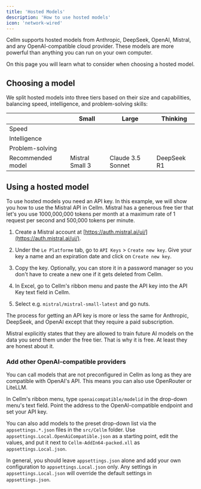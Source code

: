 ```yaml
---
title: 'Hosted Models'
description: 'How to use hosted models'
icon: 'network-wired'
---
```


Cellm supports hosted models from Anthropic, DeepSeek, OpenAI, Mistral, and any OpenAI-compatible cloud provider. These models are more powerful than anything you can run on your own computer.

On this page you will learn what to consider when choosing a hosted model.

## Choosing a model
We split hosted models into three tiers based on their size and capabilities, balancing speed, intelligence, and problem-solving skills:

|              | Small | Large | Thinking |
| ------------ | -------------- | -------------- | --------------- |
| Speed        | <Icon icon="star" iconType="solid" /><Icon icon="star" iconType="solid" /><Icon icon="star" iconType="solid" />  | <Icon icon="star" iconType="solid" /><Icon icon="star" iconType="solid" />             | <Icon icon="star" iconType="solid" /> | 
| Intelligence  | <Icon icon="star" iconType="solid" /><Icon icon="star" iconType="solid" /> | <Icon icon="star" iconType="solid" /><Icon icon="star" iconType="solid" /><Icon icon="star" iconType="solid" /> | <Icon icon="star" iconType="solid" /><Icon icon="star" iconType="solid" /><Icon icon="star" iconType="solid" />  | 
| Problem-solving | <Icon icon="star" iconType="solid" /> | <Icon icon="star" iconType="solid" /><Icon icon="star" iconType="solid" /> | <Icon icon="star" iconType="solid" /><Icon icon="star" iconType="solid" /><Icon icon="star" iconType="solid" /> |
| Recommended model | Mistral Small 3 | Claude 3.5 Sonnet | DeepSeek R1 |

## Using a hosted model

To use hosted models you need an API key. In this example, we will show you how to use the Mistral API in Cellm. Mistral has a generous free tier that let's you use 1000,000,000 tokens per month at a maximum rate of 1 request per second and 500,000 tokens per minute.

1. Create a Mistral account at [https://auth.mistral.ai/ui/](https://auth.mistral.ai/ui/).

2. Under the `Le Platforme` tab, go to `API Keys` > `Create new key`. Give your key a name and an expiration date and click on `Create new key`. 

3. Copy the key. Optionally, you can store it in a password manager so you don't have to create a new one if it gets deleted from Cellm.

3. In Excel, go to Cellm's ribbon menu and paste the API key into the API Key text field in Cellm.

4. Select e.g. `mistral/mistral-small-latest` and go nuts.

The process for getting an API key is more or less the same for Anthropic, DeepSeek, and OpenAI except that they require a paid subscription.

<Warning>
Mistral explicitly states that they are allowed to train future AI models on the data you send them under the free tier. That is why it is free. At least they are honest about it.
</Warning>

### Add other OpenAI-compatible providers
You can call models that are not preconfigured in Cellm as long as they are compatible with OpenAI's API. This means you can also use OpenRouter or LiteLLM.

In Cellm's ribbon menu, type `openaicompatible/modelid` in the drop-down menu's text field. Point the address to the OpenAI-compatible endpoint and set your API key.

You can also add models to the preset drop-down list via the `appsettings.*.json` files in the `src/Cellm` folder. Use `appsettings.Local.OpenAiCompatible.json` as a starting point, edit the values, and put it next to `Cellm-AddIn64-packed.xll` as `appsettings.Local.json`. 

In general, you should leave `appsettings.json` alone and add your own configuration to `appsettings.Local.json` only. Any settings in `appsettings.Local.json` will override the default settings in `appsettings.json`.
